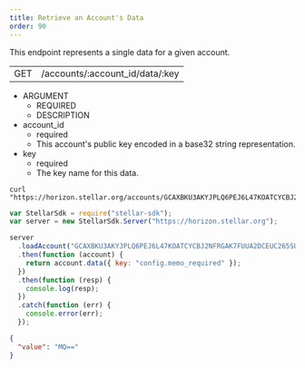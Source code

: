```yaml
---
title: Retrieve an Account's Data
order: 90
---
```



This endpoint represents a single data for a given account.

<Endpoint>


|     |                                 |
| --- | ------------------------------- |
| GET | /accounts/:account_id/data/:key |

</Endpoint>


<AttributeTable>


- ARGUMENT
  - REQUIRED
  - DESCRIPTION
- account_id
  - required
  - This account's public key encoded in a base32 string representation.
- key
  - required
  - The key name for this data.

</AttributeTable>


<CodeExample title="Example Request">


```curl
curl "https://horizon.stellar.org/accounts/GCAXBKU3AKYJPLQ6PEJ6L47KOATCYCBJ2NFRGAK7FUUA2DCEUC265SU2/data/config.memo_required"
```

```js
var StellarSdk = require("stellar-sdk");
var server = new StellarSdk.Server("https://horizon.stellar.org");

server
  .loadAccount("GCAXBKU3AKYJPLQ6PEJ6L47KOATCYCBJ2NFRGAK7FUUA2DCEUC265SU2")
  .then(function (account) {
    return account.data({ key: "config.memo_required" });
  })
  .then(function (resp) {
    console.log(resp);
  })
  .catch(function (err) {
    console.error(err);
  });
```

</CodeExample>


<ExampleResponse title="Example Response">


```json
{
  "value": "MQ=="
}
```

</ExampleResponse>

